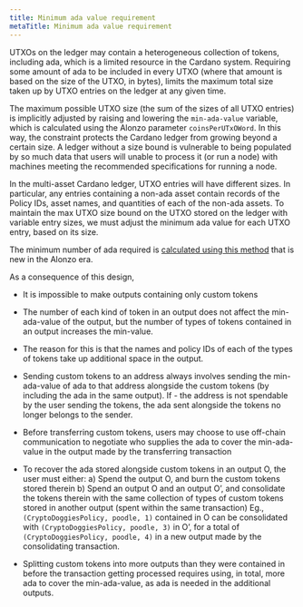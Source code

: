 ```yaml
---
title: Minimum ada value requirement
metaTitle: Minimum ada value requirement
---
```


UTXOs on the ledger may contain a heterogeneous collection of tokens, including ada, which is a limited resource in the Cardano system. Requiring some amount of ada to be included in every UTXO (where that amount is based on the size of the UTXO, in bytes), limits the maximum total size taken up by UTXO entries on the ledger at any given time.

The maximum possible UTXO size (the sum of the sizes of all UTXO entries) is implicitly adjusted by raising and lowering the `min-ada-value` variable, which is calculated using the Alonzo parameter `coinsPerUTxOWord`. In this way, the constraint protects the Cardano ledger from growing beyond a certain size. A ledger without a size bound is vulnerable to being populated by so much data that users will unable to process it (or run a node) with machines meeting the recommended specifications for running a node.


In the multi-asset Cardano ledger, UTXO entries will have different sizes. In particular, any entries containing a non-ada asset contain records of the Policy IDs, asset names, and quantities of each of the non-ada assets. To maintain the max UTXO size bound on the UTXO stored on the ledger with variable entry sizes, we must adjust the minimum ada value for each UTXO entry, based on its size.  

The minimum number of ada required is [calculated using this method](https://github.com/input-output-hk/cardano-ledger/blob/master/doc/explanations/min-utxo-alonzo.rst) that is new in the Alonzo era.

As a consequence of this design,

- It is impossible to make outputs containing only custom tokens
- The number of each kind of token in an output does not affect the min-ada-value of the output, but the number of types of tokens contained in an output increases the min-value.
- The reason for this is that the names and policy IDs of each of the types of tokens take up additional space in the output.
- Sending custom tokens to an address always involves sending the min-ada-value of ada to that address alongside the custom tokens (by including the ada in the same output). If - the address is not spendable by the user sending the tokens, the ada sent alongside the tokens no longer belongs to the sender.
- Before transferring custom tokens, users may choose to use off-chain communication to negotiate who supplies the ada to cover the min-ada-value in the output made by the transferring transaction
- To recover the ada stored alongside custom tokens in an output O, the user must either: a) Spend the output O, and burn the custom tokens stored therein b) Spend an output O and an output O’, and consolidate the tokens therein with the same collection of types of custom tokens stored in another output (spent within the same transaction)
Eg., `(CryptoDoggiesPolicy, poodle, 1)` contained in O can be consolidated with `(CryptoDoggiesPolicy, poodle, 3)` in O’, for a total of `(CryptoDoggiesPolicy, poodle, 4)` in a new output made by the consolidating transaction.

- Splitting custom tokens into more outputs than they were contained in before the transaction getting processed requires using, in total, more ada to cover the min-ada-value, as ada is needed in the additional outputs.


